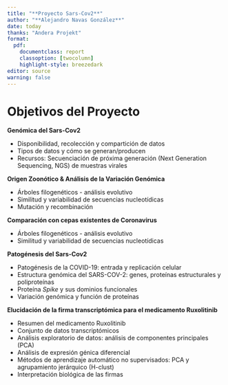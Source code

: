 ```yaml
---
title: "**Proyecto Sars-Cov2**"
author: "**Alejandro Navas González**"
date: today
thanks: "Andera Projekt"
format: 
  pdf:
    documentclass: report
    classoption: [twocolumn]
    highlight-style: breezedark
editor: source
warning: false
---
```


# **Objetivos del Proyecto**

**Genómica del Sars-Cov2**

- Disponibilidad, recolección y compartición de datos
- Tipos de datos y cómo se generan/producen
- Recursos: Secuenciación de próxima generación (Next Generation Sequencing, NGS) de muestras virales

**Origen Zoonótico & Análisis de la Variación Genómica**

- Árboles filogenéticos - análisis evolutivo
- Similitud y variabilidad de secuencias nucleotídicas
- Mutación y recombinación

**Comparación con cepas existentes de Coronavirus**

- Árboles filogenéticos - análisis evolutivo
- Similitud y variabilidad de secuencias nucleotídicas

**Patogénesis del Sars-Cov2**

- Patogénesis de la COVID-19: entrada y replicación celular
- Estructura genómica del SARS-COV-2: genes, proteínas estructurales y poliproteínas
- Proteína *Spike* y sus dominios funcionales
- Variación genómica y función de proteínas

**Elucidación de la firma transcriptómica para el medicamento Ruxolitinib**

- Resumen del medicamento Ruxolitinib
- Conjunto de datos transcriptómicos
- Análisis exploratorio de datos: análisis de componentes principales (PCA)
- Análisis de expresión génica diferencial
- Métodos de aprendizaje automático no supervisados: PCA y agrupamiento jerárquico (H-clust)
- Interpretación biológica de las firmas

